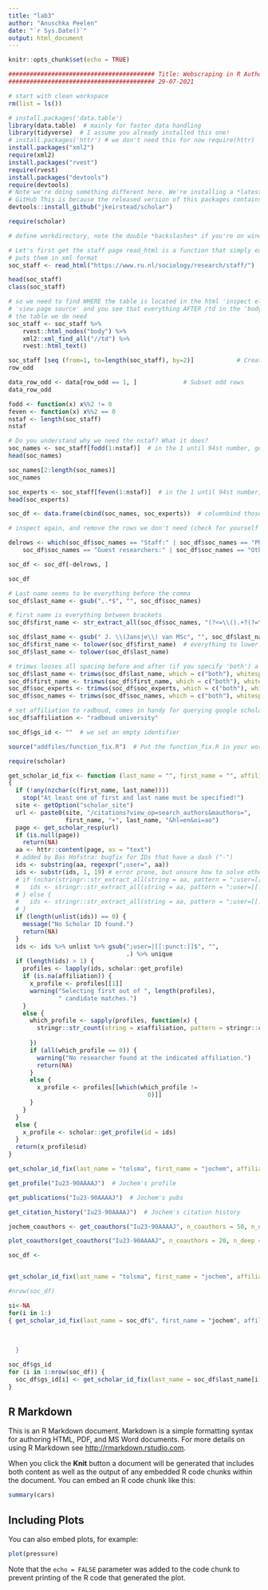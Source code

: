 ```yaml
---
title: "lab3"
author: "Anuschka Peelen"
date: "`r Sys.Date()`"
output: html_document
---
```


```r
knitr::opts_chunk$set(echo = TRUE)
```


```r
######################################### Title: Webscraping in R Author: Bas Hofstra Version:
######################################### 29-07-2021

# start with clean workspace
rm(list = ls())

# install.packages('data.table')
library(data.table)  # mainly for faster data handling
library(tidyverse)  # I assume you already installed this one!
# install.packages('httr') # we don't need this for now require(httr)
install.packages("xml2")
require(xml2)
install.packages("rvest")
require(rvest)
install.packages("devtools")
require(devtools)
# Note we're doing something different here. We're installing a *latest* version directly from
# GitHub This is because the released version of this packages contains some errors!
devtools::install_github("jkeirstead/scholar")

require(scholar)

# define workdirectory, note the double *backslashes* if you're on windows setwd('/yourpathhere)'
```


```r
# Let's first get the staff page read_html is a function that simply extracts html webpages and
# puts them in xml format
soc_staff <- read_html("https://www.ru.nl/sociology/research/staff/")
```



```r
head(soc_staff)
class(soc_staff)
```


```r
# so we need to find WHERE the table is located in the html 'inspect element' in mozilla firefox or
# 'view page source' and you see that everything AFTER /td in the 'body' of the page seems to be
# the table we do need
soc_staff <- soc_staff %>%
    rvest::html_nodes("body") %>%
    xml2::xml_find_all("//td") %>%
    rvest::html_text()
```


```r
soc_staff [seq (from=1, to=length(soc_staff), by=2)]            # Create row indicator
row_odd 
```
```r
data_row_odd <- data[row_odd == 1, ]             # Subset odd rows
data_row_odd
```

```r
fodd <- function(x) x%%2 != 0
feven <- function(x) x%%2 == 0
nstaf <- length(soc_staff)
nstaf
```
```r
# Do you understand why we need the nstaf? What it does?
soc_names <- soc_staff[fodd(1:nstaf)]  # in the 1 until 94st number, get the odd elements
head(soc_names)
```
```r
soc_names[2:length(soc_names)]
soc_names
```
```r
soc_experts <- soc_staff[feven(1:nstaf)]  # in the 1 until 94st number, get the even elements
head(soc_experts)
```
```r
soc_df <- data.frame(cbind(soc_names, soc_experts))  # columnbind those and we have a DF for soc staff!
```

```r
# inspect again, and remove the rows we don't need (check for yourself to be certain!)

delrows <- which(soc_df$soc_names == "Staff:" | soc_df$soc_names == "PhD:" | soc_df$soc_names == "External PhD:" |
    soc_df$soc_names == "Guest researchers:" | soc_df$soc_names == "Other researchers:")

soc_df <- soc_df[-delrows, ]
```

```r
soc_df
```

```r
# Last name seems to be everything before the comma
soc_df$last_name <- gsub(",.*$", "", soc_df$soc_names)

# first name is everything between brackets
soc_df$first_name <- str_extract_all(soc_df$soc_names, "(?<=\\().+?(?=\\))", simplify = TRUE)
```

```r
soc_df$last_name <- gsub(" J. \\(Jansje\\) van MSc", "", soc_df$last_name)
soc_df$first_name <- tolower(soc_df$first_name)  # everything to lower!
soc_df$last_name <- tolower(soc_df$last_name)
```

```r
# trimws looses all spacing before and after (if you specify 'both') a character string
soc_df$last_name <- trimws(soc_df$last_name, which = c("both"), whitespace = "[ \t\r\n]")
soc_df$first_name <- trimws(soc_df$first_name, which = c("both"), whitespace = "[ \t\r\n]")
soc_df$soc_experts <- trimws(soc_df$soc_experts, which = c("both"), whitespace = "[ \t\r\n]")
soc_df$soc_names <- trimws(soc_df$soc_names, which = c("both"), whitespace = "[ \t\r\n]")
```

```r
# set affiliation to radboud, comes in handy for querying google scholar
soc_df$affiliation <- "radboud university"
```

```r
soc_df$gs_id <- ""  # we set an empty identifier
```


```r
source("addfiles/function_fix.R")  # Put the function_fix.R in your working directory, we need this first line.
```
```r
require(scholar)

get_scholar_id_fix <- function (last_name = "", first_name = "", affiliation = NA)
{
  if (!any(nzchar(c(first_name, last_name))))
    stop("At least one of first and last name must be specified!")
  site <- getOption("scholar_site")
  url <- paste0(site, "/citations?view_op=search_authors&mauthors=",
                first_name, "+", last_name, "&hl=en&oi=ao")
  page <- get_scholar_resp(url)
  if (is.null(page))
    return(NA)
  aa <- httr::content(page, as = "text")
  # added by Bas Hofstra: bugfix for IDs that have a dash ("-")
  ids <- substring(aa, regexpr(";user=", aa))
  ids <- substr(ids, 1, 19) # error prone, but unsure how to solve otherwise
  # if (nchar(stringr::str_extract_all(string = aa, pattern = ";user=[[:alnum:]]+[[:punct:]]")[[1]][1]) < 18) {
  #   ids <- stringr::str_extract_all(string = aa, pattern = ";user=[[:alnum:]]+[[:punct:]]+[[:alnum:]]+[[:punct:]]")
  # } else {
  #   ids <- stringr::str_extract_all(string = aa, pattern = ";user=[[:alnum:]]+[[:punct:]]")
  # }
  if (length(unlist(ids)) == 0) {
    message("No Scholar ID found.")
    return(NA)
  }
  ids <- ids %>% unlist %>% gsub(";user=|[[:punct:]]$", "",
                                 .) %>% unique
  if (length(ids) > 1) {
    profiles <- lapply(ids, scholar::get_profile)
    if (is.na(affiliation)) {
      x_profile <- profiles[[1]]
      warning("Selecting first out of ", length(profiles),
              " candidate matches.")
    }
    else {
      which_profile <- sapply(profiles, function(x) {
        stringr::str_count(string = x$affiliation, pattern = stringr::coll(affiliation,
                                                                           ignore_case = TRUE))
      })
      if (all(which_profile == 0)) {
        warning("No researcher found at the indicated affiliation.")
        return(NA)
      }
      else {
        x_profile <- profiles[[which(which_profile !=
                                       0)]]
      }
    }
  }
  else {
    x_profile <- scholar::get_profile(id = ids)
  }
  return(x_profile$id)
}
```


```r
get_scholar_id_fix(last_name = "tolsma", first_name = "jochem", affiliation = "radboud university")
```

```r
get_profile("Iu23-90AAAAJ")  # Jochem's profile
```
```r
get_publications("Iu23-90AAAAJ")  # Jochem's pubs
```
```r
get_citation_history("Iu23-90AAAAJ")  # Jochem's citation history
```

```r
jochem_coauthors <- get_coauthors("Iu23-90AAAAJ", n_coauthors = 50, n_deep = 1)  # Jochem's collaborators and their co-authors!
```

```r
plot_coauthors(get_coauthors("Iu23-90AAAAJ", n_coauthors = 20, n_deep = 1), size_labels = 2)  # Doesn't look like much yet, but we'll make it prettier later.
```

```r
soc_df <- 


get_scholar_id_fix(last_name = "tolsma", first_name = "jochem", affiliation = "radboud university")

#nrow(soc_df)

si<-NA
for(i in 1:)
{ get_scholar_id_fix(last_name = soc_df$", first_name = "jochem", affiliation = "radboud university")
  
  
  
  }
```

```r
soc_df$gs_id
for (i in 1:nrow(soc_df)) {
  soc_df$gs_id[i] <- get_scholar_id_fix(last_name = soc_df$last_name[i], first_name = soc_df$last_name[i], affiliation = soc_df$affiliation[i])
}

```



## R Markdown

This is an R Markdown document. Markdown is a simple formatting syntax for authoring HTML, PDF, and MS Word documents. For more details on using R Markdown see <http://rmarkdown.rstudio.com>.

When you click the **Knit** button a document will be generated that includes both content as well as the output of any embedded R code chunks within the document. You can embed an R code chunk like this:

```r
summary(cars)
```

## Including Plots

You can also embed plots, for example:

```r
plot(pressure)
```

Note that the `echo = FALSE` parameter was added to the code chunk to prevent printing of the R code that generated the plot.
